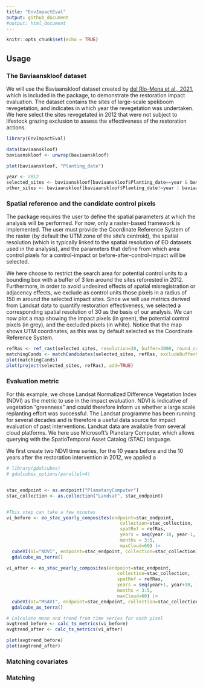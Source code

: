 ```yaml
---
title: "EnvImpactEval"
output: github_document
#output: html_document
---
```


```r
knitr::opts_chunk$set(echo = TRUE)
```


## Usage 

### The Baviaanskloof dataset
We will use the Baviaanskloof dataset created by  [del Río-Mena et al., 2021](https://journals.plos.org/plosone/article?id=10.1371/journal.pone.0243020), which is included in the \code{EnvImpactEval} package, to demonstrate the restoration impact evaluation. The dataset contains the sites of large-scale spekboom revegetation, and indicates in which year the revegetation was undertaken. We here select the sites revegetated in 2012 that were not subject to lifestock grazing exclusion to assess the effectiveness of the restoration actions. 

```r
library(EnvImpactEval)

data(baviaanskloof)
baviaanskloof <- unwrap(baviaanskloof)

plot(baviaanskloof, "Planting_date")

year <- 2012
selected_sites <- baviaanskloof[baviaanskloof$Planting_date==year & baviaanskloof$Lifestock_exclusion==0]
other_sites <- baviaanskloof[baviaanskloof$Planting_date!=year | baviaanskloof$Lifestock_exclusion==1]
```


### Spatial reference and the candidate control pixels
The \code{EnvImpactEval} package requires the user to define the spatial parameters at which the analysis will be performed. For now, only a raster-based framework is implemented. The user must provide the Coordinate Reference System of the raster (by default the UTM zone of the site's centroid), the spatial resolution (which is typically linked to the spatial resolution of EO datasets used in the analysis), and the parameters that define from which area control pixels for a control-impact or before-after-control-impact will be selected.

We here choose to restrict the search area for potential control units to a bounding box with a buffer of 3 km around the sites reforested in 2012. Furthermore, in order to avoid undesired effects of spatial misregistration or adjacency effects, we exclude as control units those pixels in a radius of 150 m around the selected impact sites. Since we will use metrics derived from Landsat data to quantify restoration effectiveness, we selected a corresponding spatial resolution of 30 as the basis of our analysis. We can now plot a map showing the impact pixels (in green), the potential control pixels (in grey), and the excluded pixels (in white). Notice that the map shows UTM coordinates, as this was by default selected as the Coordinate Reference System. 

```r
refRas <- ref_rast(selected_sites, resolution=30, buffer=3000, round_coords=-2)
matchingCands <- matchCandidates(selected_sites, refRas, excludeBufferOut=150, excludeOther = other_sites)
plot(matchingCands)
plot(project(selected_sites, refRas), add=TRUE)
```

### Evaluation metric

For this example, we chose Landsat Normalized Difference Vegetation Index (NDVI) as the metric to use in the impact evaluation. NDVI is indicative of vegetation "greenness" and could therefore inform us whether a large scale replanting effort was successful. The Landsat programme has been running for several decades and is therefore a useful data source for impact evaluation of past interventions. Landsat data are available from several cloud platforms. We here use Microsoft's Planetary Computer, which allows querying with the SpatioTemporal Asset Catalog (STAC) language.

We first create two NDVI time series, for the 10 years before and the 10 years after the restoration intervention in 2012, we applied a 




```r
# library(gdalcubes)
# gdalcubes_options(parallel=4)


stac_endpoint <- as.endpoint("PlanetaryComputer")
stac_collection <- as.collection("Landsat", stac_endpoint)


#This step can take a few minutes
vi_before <- eo_stac_yearly_composites(endpoint=stac_endpoint,
                                          collection=stac_collection,
                                          spatRef = refRas,
                                          years = seq(year-10, year-1, 1),
                                          months = 3:5,
                                          maxCloud=60) |>
  cubeVI(VI="NDVI", endpoint=stac_endpoint, collection=stac_collection) |>
  gdalcube_as_terra()

vi_after <- eo_stac_yearly_composites(endpoint=stac_endpoint,
                                         collection=stac_collection,
                                         spatRef = refRas,
                                         years = seq(year+1, year+10, 1),
                                         months = 3:5,
                                         maxCloud=60) |>
  cubeVI(VI="MSAVI", endpoint=stac_endpoint, collection=stac_collection) |>
  gdalcube_as_terra()

# Calculate mean and trend from time series for each pixel
avgtrend_before <- calc_ts_metrics(vi_before)
avgtrend_after <- calc_ts_metrics(vi_after)

plot(avgtrend_before)
plot(avgtrend_after)

```


### Matching covariates




### Matching



